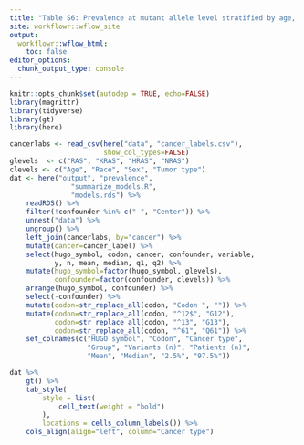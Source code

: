 ```yaml
---
title: "Table S6: Prevalence at mutant allele level stratified by age, sex and tumor type"
site: workflowr::wflow_site
output:
  workflowr::wflow_html:
    toc: false
editor_options:
  chunk_output_type: console
---
```


```r
knitr::opts_chunk$set(autodep = TRUE, echo=FALSE)
library(magrittr)
library(tidyverse)
library(gt)
library(here)
```

```r
cancerlabs <- read_csv(here("data", "cancer_labels.csv"),
                       show_col_types=FALSE)
glevels  <- c("RAS", "KRAS", "HRAS", "NRAS")
clevels <- c("Age", "Race", "Sex", "Tumor type")
dat <- here("output", "prevalence",
               "summarize_models.R",
               "models.rds") %>%
    readRDS() %>%
    filter(!confounder %in% c(" ", "Center")) %>%
    unnest("data") %>%
    ungroup() %>%
    left_join(cancerlabs, by="cancer") %>%
    mutate(cancer=cancer_label) %>%
    select(hugo_symbol, codon, cancer, confounder, variable,
           y, n, mean, median, q1, q2) %>%
    mutate(hugo_symbol=factor(hugo_symbol, glevels),
           confounder=factor(confounder, clevels)) %>%
    arrange(hugo_symbol, confounder) %>%
    select(-confounder) %>%
    mutate(codon=str_replace_all(codon, "Codon ", "")) %>%
    mutate(codon=str_replace_all(codon, "^12$", "G12"),
           codon=str_replace_all(codon, "^13", "G13"),
           codon=str_replace_all(codon, "^61", "Q61")) %>%
    set_colnames(c("HUGO symbol", "Codon", "Cancer type",
                   "Group", "Variants (n)", "Patients (n)",
                   "Mean", "Median", "2.5%", "97.5%"))
```

```r
dat %>%
    gt() %>%
    tab_style(
        style = list(
            cell_text(weight = "bold")
        ),
        locations = cells_column_labels()) %>%
    cols_align(align="left", column="Cancer type")
```
